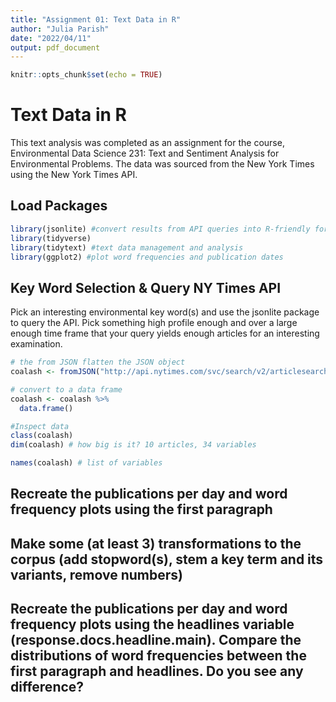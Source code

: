 ```yaml
---
title: "Assignment 01: Text Data in R"
author: "Julia Parish"
date: "2022/04/11"
output: pdf_document
---
```


```r
knitr::opts_chunk$set(echo = TRUE)
```

# Text Data in R

This text analysis was completed as an assignment for the course, Environmental Data Science 231: Text and Sentiment Analysis for Environmental Problems. The data was sourced from the New York Times using the New York Times API. 

## Load Packages
```r
library(jsonlite) #convert results from API queries into R-friendly formats 
library(tidyverse) 
library(tidytext) #text data management and analysis
library(ggplot2) #plot word frequencies and publication dates
```
## Key Word Selection & Query NY Times API

Pick an interesting environmental key word(s) and use the jsonlite package to query the API. Pick something high profile enough and over a large enough time frame that your query yields enough articles for an interesting examination.

```r
# the from JSON flatten the JSON object
coalash <- fromJSON("http://api.nytimes.com/svc/search/v2/articlesearch.json?q=coal+ash&api-key=qUngwwaLSVRerrzAB0TgUdXSHf93H6ea", flatten = TRUE)
```

```r
# convert to a data frame
coalash <- coalash %>% 
  data.frame()

#Inspect data
class(coalash) 
dim(coalash) # how big is it? 10 articles, 34 variables

names(coalash) # list of variables
```



## Recreate the publications per day and word frequency plots using the first paragraph


## Make some (at least 3) transformations to the corpus (add stopword(s), stem a key term and its variants, remove numbers)


## Recreate the publications per day and word frequency plots using the headlines variable (response.docs.headline.main). Compare the distributions of word frequencies between the first paragraph and headlines. Do you see any difference?